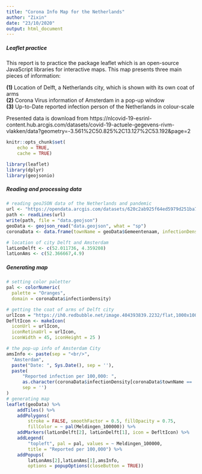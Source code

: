 ```yaml
---
title: "Corona Info Map for the Netherlands"
author: "Zixin"
date: "23/10/2020"
output: html_document
---
```

<style type = "text/css">

h1,h4{
text-align: center
}
</style>

##### **Leaflet practice**
This report is to practice the package leaflet which is an open-source JavaScript libraries for interactive maps. This map presents three main pieces of information:  

**(1)** Location of Delft, a Netherlands city, which is shown with its own coat of arms  
**(2)** Corona Virus information of Amsterdam in a pop-up window  
**(3)** Up-to-Date reported infection person of the Netherlands in colour-scale  

Presented data is download from https://nlcovid-19-esrinl-content.hub.arcgis.com/datasets/covid-19-actuele-gegevens-rivm-vlakken/data?geometry=-3.561%2C50.825%2C13.127%2C53.192&page=2  
```r
knitr::opts_chunk$set(
    echo = TRUE,
    cache = TRUE)

library(leaflet)
library(dplyr)
library(geojsonio)
```
##### **Reading and processing data**
```r
# reading geoJSON data of the Netherlands and pandemic
url <- "https://opendata.arcgis.com/datasets/620c2ab925f64ed5979d251ba7753b7f_0.geojson"
path <- readLines(url)
write(path, file = "data.geojson")
geoData <- geojson_read("data.geojson", what = "sp")
coronaData <- data.frame(townName = geoData$Gemeentenaam, infectionDensity = geoData$Meldingen_100000)

# location of city Delft and Amsterdam
latLonDelft <- c(52.011736, 4.359208)
latLonAms <- c(52.366667,4.9)
```
##### **Generating map**
```r
# setting color paletter
pal <- colorNumeric(
  palette = "Oranges",
  domain = coronaData$infectionDensity)

# getting the coat of arms of Delft city
urlIcon = "https://ih0.redbubble.net/image.404393839.2232/flat,1000x1000,075,f.u2.jpg"
DefltIcon <- makeIcon(
  iconUrl = urlIcon,
  iconRetinaUrl = urlIcon,
  iconWidth = 45, iconHeight = 25 )

# the pop-up info of Amsterdam City
amsInfo <- paste(sep = "<br/>",
  "Amsterdam",
  paste("Date: ", Sys.Date(), sep = ''),
  paste(
      "Reported infection per 100,000: ",
      as.character(coronaData$infectionDensity[coronaData$townName == 'Amsterdam']),
      sep = '')
)
# generating map
leaflet(geoData) %>%
    addTiles() %>%
    addPolygons(
        stroke = FALSE, smoothFactor = 0.5, fillOpacity = 0.75,
        fillColor = ~ pal(Meldingen_100000)) %>%
    addMarkers(latLonDelft[2], latLonDelft[1], icon = DefltIcon) %>%
    addLegend(
        "topleft", pal = pal, values = ~ Meldingen_100000,
        title = "Reported per 100,000") %>%
    addPopups(
        latLonAms[2],latLonAms[1],amsInfo,
        options = popupOptions(closeButton = TRUE))
```
    